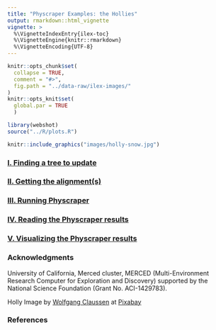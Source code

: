 ```yaml
---
title: "Physcraper Examples: the Hollies"
output: rmarkdown::html_vignette
vignette: >
  %\VignetteIndexEntry{ilex-toc}
  %\VignetteEngine{knitr::rmarkdown}
  %\VignetteEncoding{UTF-8}
---
```


```r
knitr::opts_chunk$set(
  collapse = TRUE,
  comment = "#>",
  fig.path = "../data-raw/ilex-images/"
)
knitr::opts_knit$set(
  global.par = TRUE
  )
```

```r
library(webshot)
source("../R/plots.R")
```


```r
knitr::include_graphics("images/holly-snow.jpg")
```

### [I. Finding a tree to update](ilex-find-a-tree.html)

### [II. Getting the alignment(s)](ilex-get-alignment.html)

### [III. Running Physcraper](ilex-physcraper-run.html)

### [IV. Reading the Physcraper results](ilex-physcraper-res.html)

### [V. Visualizing the Physcraper results](ilex-physcraper-resviz.html)


### Acknowledgments

University of California, Merced cluster, MERCED (Multi-Environment Research Computer for Exploration and Discovery) supported by the National Science Foundation (Grant No. ACI-1429783).

Holly Image by <a href="https://pixabay.com/es/users/WolfBlur-2503887/?utm_source=link-attribution&amp;utm_medium=referral&amp;utm_campaign=image&amp;utm_content=3012084">Wolfgang Claussen</a> at <a href="https://pixabay.com/es/?utm_source=link-attribution&amp;utm_medium=referral&amp;utm_campaign=image&amp;utm_content=3012084">Pixabay</a>

### References
